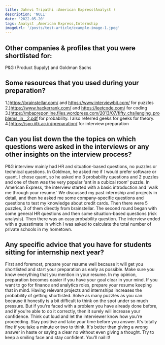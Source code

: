 ```yaml
---
title: Jahnvi Tripathi :American Express(Analyst )
description: 'NULL' 
date: '2022-05-20'
tags: Analyst ,American Express,Internship
imageUrl: '/posts/test-article/example-image-1.jpeg'
---
```


## Other companies & profiles that you were shortlisted for:
P&G (Product Supply) and Goldman Sachs

## Some resources that you used during your preparation?
1.)https://brainstellar.com/ and https://www.interviewbit.com/ for puzzles 
2.)https://www.hackerrank.com/ and https://leetcode.com/ for coding 
3.)https://mbapreponline.files.wordpress.com/2013/07/fifty_challenging_problems_in__2.pdf for probability. I also referred geeks for geeks for theory. 
4.)https://spo.iitk.ac.in/preparation/ for interview preparation 

## Can you list down the the topics on which questions were asked in the interviews or any other insights on the interview process?
P&G interview mainly had HR and situation-based questions, no puzzles or technical questions.
In Goldman, he asked me if I would prefer software or quant. I chose quant, so he asked me 3 probability questions and 2 puzzles and one of them was the very popular 'ant in a cubical room' puzzle. 
In American Express, the interview started with a basic introduction and 'walk me through your resume.' We discussed my past internship and projects in detail, and then he asked me some company-specific questions and questions to test my knowledge about credit cards. Then there were 5 puzzles, 3 of them directly from brainstellar. 
The second round began with some general HR questions and then some situation-based questions (risk analysis). Then there was an easy probability question. The interview ended with a guesstimate in which I was asked to calculate the total number of private schools in my hometown. 
## Any specific advice that you have for students sitting for internship next year?
First and foremost, prepare your resume well because it will get you shortlisted and start your preparation as early as possible. Make sure you know everything that you mention in your resume. In my opinion, preparation becomes easier if you have your goal clear in your mind. If you want to go for finance and analytics roles, prepare your resume keeping that in mind. Having relevant projects and internships increases the probability of getting shortlisted. 
Solve as many puzzles as you can because it honestly is a bit difficult to think on the spot under so much pressure. But if you're faced with a problem you have already done before, and if you're able to do it correctly, then it surely will increase your confidence. Think out loud and let the interviewer know how you're proceeding. Stay positive and take your time before you answer. It's totally fine if you take a minute or two to think. It's better than giving a wrong answer in haste or saying a clear no without even giving a thought. 
Try to keep a smiling face and stay confident. You'll nail it!

